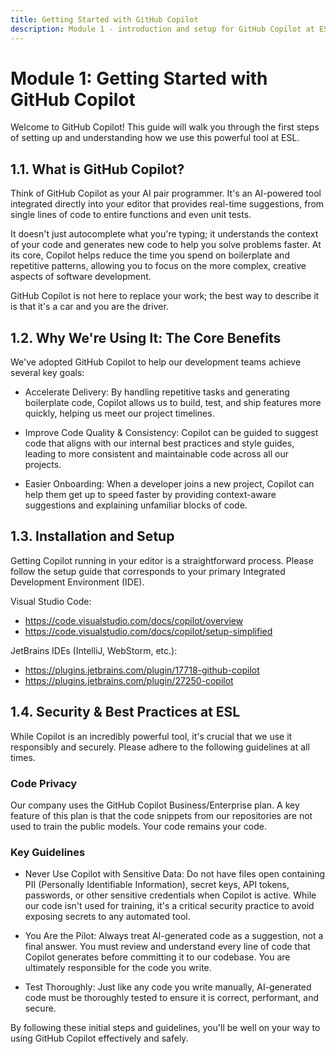 ```yaml
---
title: Getting Started with GitHub Copilot
description: Module 1 - introduction and setup for GitHub Copilot at ESL
---
```


# Module 1: Getting Started with GitHub Copilot

Welcome to GitHub Copilot! This guide will walk you through the first steps of setting up and understanding how we use this powerful tool at ESL.

## 1.1. What is GitHub Copilot?

Think of GitHub Copilot as your AI pair programmer. It's an AI-powered tool integrated directly into your editor that provides real-time suggestions, from single lines of code to entire functions and even unit tests.

It doesn't just autocomplete what you're typing; it understands the context of your code and generates new code to help you solve problems faster. At its core, Copilot helps reduce the time you spend on boilerplate and repetitive patterns, allowing you to focus on the more complex, creative aspects of software development.

GitHub Copilot is not here to replace your work; the best way to describe it is that it's a car and you are the driver.

## 1.2. Why We're Using It: The Core Benefits

We've adopted GitHub Copilot to help our development teams achieve several key goals:

- Accelerate Delivery: By handling repetitive tasks and generating boilerplate code, Copilot allows us to build, test, and ship features more quickly, helping us meet our project timelines.

- Improve Code Quality & Consistency: Copilot can be guided to suggest code that aligns with our internal best practices and style guides, leading to more consistent and maintainable code across all our projects.

- Easier Onboarding: When a developer joins a new project, Copilot can help them get up to speed faster by providing context-aware suggestions and explaining unfamiliar blocks of code.

## 1.3. Installation and Setup

Getting Copilot running in your editor is a straightforward process. Please follow the setup guide that corresponds to your primary Integrated Development Environment (IDE).

Visual Studio Code:

- https://code.visualstudio.com/docs/copilot/overview
- https://code.visualstudio.com/docs/copilot/setup-simplified

JetBrains IDEs (IntelliJ, WebStorm, etc.):

- https://plugins.jetbrains.com/plugin/17718-github-copilot
- https://plugins.jetbrains.com/plugin/27250-copilot

## 1.4. Security & Best Practices at ESL

While Copilot is an incredibly powerful tool, it's crucial that we use it responsibly and securely. Please adhere to the following guidelines at all times.

### Code Privacy

Our company uses the GitHub Copilot Business/Enterprise plan. A key feature of this plan is that the code snippets from our repositories are not used to train the public models. Your code remains your code.

### Key Guidelines

- Never Use Copilot with Sensitive Data: Do not have files open containing PII (Personally Identifiable Information), secret keys, API tokens, passwords, or other sensitive credentials when Copilot is active. While our code isn't used for training, it's a critical security practice to avoid exposing secrets to any automated tool.

- You Are the Pilot: Always treat AI-generated code as a suggestion, not a final answer. You must review and understand every line of code that Copilot generates before committing it to our codebase. You are ultimately responsible for the code you write.

- Test Thoroughly: Just like any code you write manually, AI-generated code must be thoroughly tested to ensure it is correct, performant, and secure.

By following these initial steps and guidelines, you'll be well on your way to using GitHub Copilot effectively and safely.
